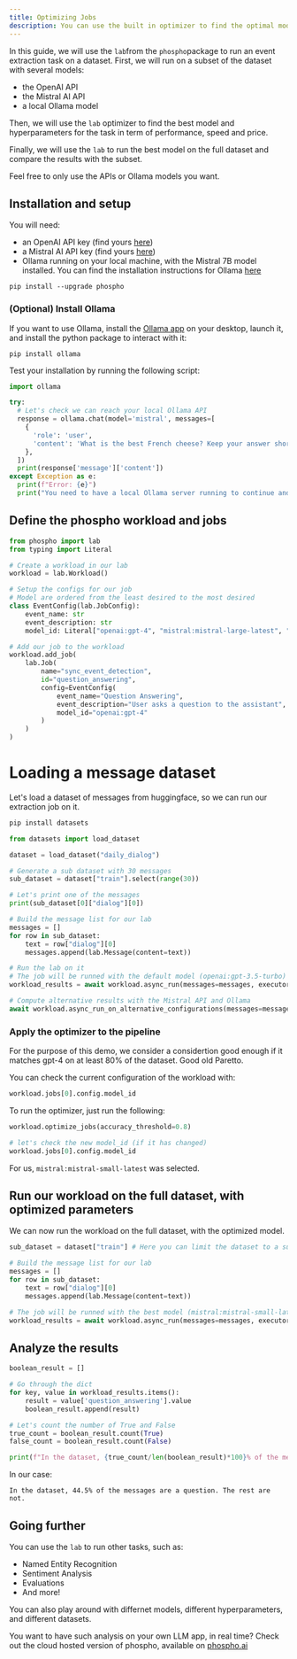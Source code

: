 ```yaml
---
title: Optimizing Jobs
description: You can use the built in optimizer to find the optimal model and hyperparameters for your jobs.
---
```


In this guide, we will use the `lab`from the `phospho`package to run an event extraction task on a dataset.
First, we will run on a subset of the dataset with several models:

- the OpenAI API
- the Mistral AI API
- a local Ollama model

Then, we will use the `lab` optimizer to find the best model and hyperparameters for the task in term of performance, speed and price.

Finally, we will use the `lab` to run the best model on the full dataset and compare the results with the subset.

Feel free to only use the APIs or Ollama models you want.

## Installation and setup

You will need:

- an OpenAI API key (find yours [here](https://platform.openai.com/api-keys))
- a Mistral AI API key (find yours [here](https://console.mistral.ai/api-keys/))
- Ollama running on your local machine, with the Mistral 7B model installed. You can find the installation instructions for Ollama [here](https://ollama.com)

```
pip install --upgrade phospho
```

### (Optional) Install Ollama

If you want to use Ollama, install the [Ollama app](https://ollama.com) on your desktop, launch it, and install the python package to interact with it:

```
pip install ollama
```

Test your installation by running the following script:

```python
import ollama

try:
  # Let's check we can reach your local Ollama API
  response = ollama.chat(model='mistral', messages=[
    {
      'role': 'user',
      'content': 'What is the best French cheese? Keep your answer short.',
    },
  ])
  print(response['message']['content'])
except Exception as e:
  print(f"Error: {e}")
  print("You need to have a local Ollama server running to continue and the mistral model downloaded. \nRemove references to Ollama otherwise.")
```

## Define the phospho workload and jobs

```python
from phospho import lab
from typing import Literal

# Create a workload in our lab
workload = lab.Workload()

# Setup the configs for our job
# Model are ordered from the least desired to the most desired
class EventConfig(lab.JobConfig):
    event_name: str
    event_description: str
    model_id: Literal["openai:gpt-4", "mistral:mistral-large-latest", "mistral:mistral-small-latest", "ollama:mistral-7B"] = "openai:gpt-4"

# Add our job to the workload
workload.add_job(
    lab.Job(
        name="sync_event_detection",
        id="question_answering",
        config=EventConfig(
            event_name="Question Answering",
            event_description="User asks a question to the assistant",
            model_id="openai:gpt-4"
        )
    )
)
```

# Loading a message dataset

Let's load a dataset of messages from huggingface, so we can run our extraction job on it.

```bash
pip install datasets
```

```python
from datasets import load_dataset

dataset = load_dataset("daily_dialog")

# Generate a sub dataset with 30 messages
sub_dataset = dataset["train"].select(range(30))

# Let's print one of the messages
print(sub_dataset[0]["dialog"][0])

# Build the message list for our lab
messages = []
for row in sub_dataset:
    text = row["dialog"][0]
    messages.append(lab.Message(content=text))

# Run the lab on it
# The job will be runned with the default model (openai:gpt-3.5-turbo)
workload_results = await workload.async_run(messages=messages, executor_type="parallel")

# Compute alternative results with the Mistral API and Ollama
await workload.async_run_on_alternative_configurations(messages=messages, executor_type="parallel")
```

### Apply the optimizer to the pipeline

For the purpose of this demo, we consider a considertion good enough if it matches gpt-4 on at least 80% of the dataset. Good old Paretto.

You can check the current configuration of the workload with:

```python
workload.jobs[0].config.model_id
```

To run the optimizer, just run the following:

```python
workload.optimize_jobs(accuracy_threshold=0.8)

# let's check the new model_id (if it has changed)
workload.jobs[0].config.model_id
```

For us, `mistral:mistral-small-latest` was selected.

## Run our workload on the full dataset, with optimized parameters

We can now run the workload on the full dataset, with the optimized model.

```python
sub_dataset = dataset["train"] # Here you can limit the dataset to a subset if you want to test faster and cheaper

# Build the message list for our lab
messages = []
for row in sub_dataset:
    text = row["dialog"][0]
    messages.append(lab.Message(content=text))

# The job will be runned with the best model (mistral:mistral-small-latest in our case)
workload_results = await workload.async_run(messages=messages, executor_type="parallel")
```

## Analyze the results

```python
boolean_result = []

# Go through the dict
for key, value in workload_results.items():
    result = value['question_answering'].value
    boolean_result.append(result)

# Let's count the number of True and False
true_count = boolean_result.count(True)
false_count = boolean_result.count(False)

print(f"In the dataset, {true_count/len(boolean_result)*100}% of the messages are a question. The rest are not.")
```

In our case:

```
In the dataset, 44.5% of the messages are a question. The rest are not.
```

## Going further

You can use the `lab` to run other tasks, such as:

- Named Entity Recognition
- Sentiment Analysis
- Evaluations
- And more!

You can also play around with differnet models, different hyperparameters, and different datasets.

You want to have such analysis on your own LLM app, in real time? Check out the cloud hosted version of phospho, available on [phospho.ai](https://phospho.ai)
